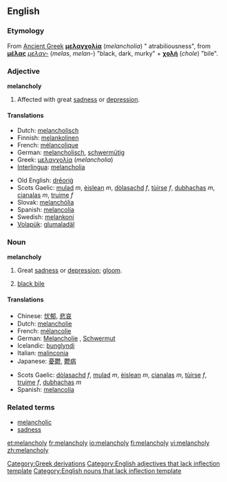 ==English==

===Etymology===
From [[Ancient Greek]] '''[[μελαγχολία]]''' (''melancholia'') " atrabiliousness", from '''[[μέλας]]''' ''[[μελαν-]]'' (''melas'', ''melan-'') "black, dark, murky" + '''[[χολή]]''' (''chole'') "bile".

===Adjective===
'''melancholy'''
#Affected with great [[sadness]] or [[depression]].

====Translations====
{{top}}
*Dutch: [[melancholisch]]
*Finnish: [[melankolinen]]
*French: [[mélancolique]]
*German: [[melancholisch]], [[schwermütig]]
*Greek: [[μελαγχολία]] (''melancholia'')
*[[Interlingua]]: [[melancholia]]
{{mid}}
*Old English: [[dreorig|drēoriġ]]
*Scots Gaelic: [[mulad]] ''m'', [[èislean]] ''m'', [[dòlasachd]] ''f'', [[tùirse]] ''f'', [[dubhachas]] ''m'', [[cianalas]] ''m'', [[truime]] ''f''
*Slovak: [[melanchólia]]
*Spanish: [[melancolía]]
*Swedish: [[melankoni]]
*[[Volapük]]: [[glumaladäl]]
{{bottom}}

===Noun===
'''melancholy'''
#Great [[sadness]] or [[depression]]; [[gloom]].
#{{dated}} [[black bile]]

====Translations====
{{top}}
*Chinese: [[忧郁]], [[悲哀]]
*Dutch: [[melancholie]]
*French: [[mélancolie]] {{f}}
*German: [[Melancholie]] {{f}}, [[Schwermut]] {{f}}
*Icelandic: [[þunglyndi]] {{n}}
*Italian: [[malinconia]] {{f}}
*Japanese: [[憂鬱]], [[鬱病]]
{{mid}}
*Scots Gaelic: [[dòlasachd]] ''f'', [[mulad]] ''m'', [[èislean]] ''m'', [[cianalas]] ''m'', [[tùirse]] ''f'', [[truime]] ''f'', [[dubhachas]] ''m''
*Spanish: [[melancolía]] {{f}}
{{bottom}}

===Related terms===
*[[melancholic]]
*[[sadness]]

[[Category:Greek derivations]]
[[Category:English adjectives that lack inflection template]]
[[Category:English nouns that lack inflection template]]

[[et:melancholy]]
[[fr:melancholy]]
[[io:melancholy]]
[[fi:melancholy]]
[[vi:melancholy]]
[[zh:melancholy]]